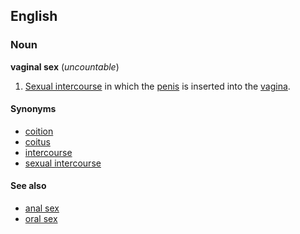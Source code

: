 ==English==
===Noun===
'''vaginal sex''' (''uncountable'')

#[[Sexual intercourse]] in which the [[penis]] is inserted into the [[vagina]].

====Synonyms====
*[[coition]]
*[[coitus]]
*[[intercourse]]
*[[sexual intercourse]]

====See also====
*[[anal sex]]
*[[oral sex]]